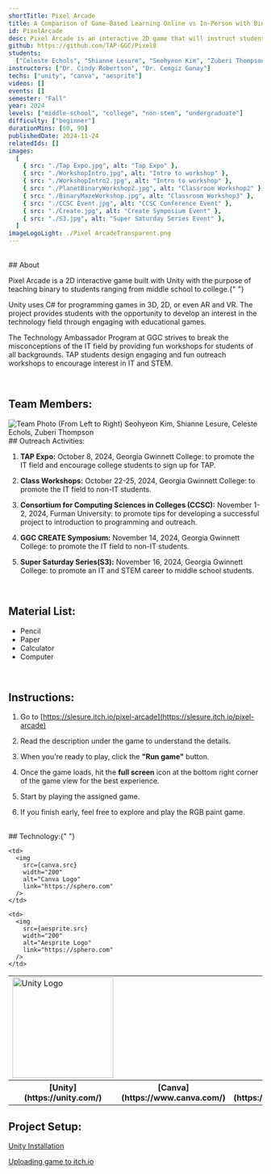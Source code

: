 ```yaml
---
shortTitle: Pixel Arcade
title: A Comparison of Game-Based Learning Online vs In-Person with Binary
id: PixelArcade
desc: Pixel Arcade is an interactive 2D game that will instruct students about the basics of binary. It was built using Unity and C#. Binary is the basis of how computers, photo editing, RGB, audio, and many other technologies work, which is why we wanted to get students familiar with it early on. Participants will play a tutorial and then 3 mini-games.
github: https://github.com/TAP-GGC/Pixel8
students:
  ["Celeste Echols", "Shianne Lesure", "Seohyeon Kim", "Zuberi Thompson"]
instructors: ["Dr. Cindy Robertson", "Dr. Cengiz Gunay"]
techs: ["unity", "canva", "aesprite"]
videos: []
events: []
semester: "Fall"
year: 2024
levels: ["middle-school", "college", "non-stem", "undergraduate"]
difficulty: ["beginner"]
durationMins: [60, 90]
publishedDate: 2024-11-24
relatedIds: []
images:
  [
    { src: "./Tap Expo.jpg", alt: "Tap Expo" },
    { src: "./WorkshopIntro.jpg", alt: "Intro to workshop" },
    { src: "./WorkshopIntro2.jpg", alt: "Intro to workshop" },
    { src: "./PlanetBinaryWorkshop2.jpg", alt: "Classroom Workshop2" },
    { src: "./BinaryMazeWorkshop.jpg", alt: "Classroom Workshop3" },
    { src: "./CCSC Event.jpg", alt: "CCSC Conference Event" },
    { src: "./Create.jpg", alt: "Create Symposium Event" },
    { src: "./S3.jpg", alt: "Super Saturday Series Event" },
  ]
imageLogoLight: ./Pixel ArcadeTransparent.png
---
```



<br />
## About

Pixel Arcade is a 2D interactive game built with Unity with the purpose
of teaching binary to students ranging from middle school to college.{" "}

Unity uses C# for programming
games in 3D, 2D, or even AR and VR. The project provides students with the opportunity
to develop an interest in the technology field through engaging with educational
games.

The Technology Ambassador Program at GGC strives to break the misconceptions of the IT field by providing fun workshops for students of all backgrounds. TAP students design engaging and fun outreach workshops to encourage interest in IT and STEM.

<br />

## Team Members:

<img src={team.src} alt="Team Photo" />
(From Left to Right) Seohyeon Kim, Shianne Lesure, Celeste Echols, Zuberi Thompson
<br />
## Outreach Activities:

1.  <b>TAP Expo:</b> October 8, 2024, Georgia Gwinnett College: to promote the IT
    field and encourage college students to sign up for TAP.

2.  <b>Class Workshops:</b> October 22-25, 2024, Georgia Gwinnett College: to promote
    the IT field to non-IT students.

3.  <b>Consortium for Computing Sciences in Colleges (CCSC):</b> November 1-2, 2024,
    Furman University: to promote tips for developing a successful project to introduction
    to programming and outreach.

4.  <b>GGC CREATE Symposium:</b> November 14, 2024, Georgia Gwinnett College: to
    promote the IT field to non-IT students.
5.  <b>Super Saturday Series(S3):</b> November 16, 2024, Georgia Gwinnett College:
    to promote an IT and STEM career to middle school students.

<br />

## Material List:

<ul>
  <li>Pencil</li>
  <li>Paper</li>
  <li>Calculator</li>
  <li>Computer</li>
</ul>

<br />

## Instructions:

1. Go to [https://slesure.itch.io/pixel-arcade](https://slesure.itch.io/pixel-arcade)

2. Read the description under the game to understand the details.​

3. When you're ready to play, click the <b>"Run game"</b> button.​

4. Once the game loads, hit the <b>full screen</b> icon at the bottom right corner of the game view for the best experience.​

5. Start by playing the assigned game.​

6. If you finish early, feel free to explore and play the RGB paint game.

<br />
## Technology:{" "}

<table>
  <tr>
    <td>
      <img
        src={unity.src}
        width="200"
        alt="Unity Logo"
        link="https://sphero.com"
      />
    </td>

    <td>
      <img
        src={canva.src}
        width="200"
        alt="Canva Logo"
        link="https://sphero.com"
      />
    </td>

    <td>
      <img
        src={aesprite.src}
        width="200"
        alt="Aesprite Logo"
        link="https://sphero.com"
      />
    </td>

  </tr>
  <tr>
    <th>[Unity](https://unity.com/)</th>
    <th>[Canva](https://www.canva.com/)</th>
    <th>[Aesprite](https://www.aseprite.org/)</th>
  </tr>
</table>

## Project Setup:

[Unity Installation](https://youtu.be/DCd296jpmJo)

[Uploading game to itch.io](https://www.youtube.com/watch?v=skBEu32hGTg)
